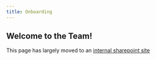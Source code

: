 ```yaml
---
title: Onboarding
---
```


## Welcome to the Team!


This page has largely moved to an [internal sharepoint site](https://anu365.sharepoint.com/sites/anu-aagi/SitePages/Onboarding.aspx)

